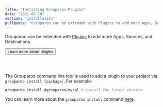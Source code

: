 ```yaml
---
title: "Installing Grouparoo Plugins"
date: "2021-02-10"
section: "installation"
pullQuote: "Grouparoo can be extended with Plugins to add more Apps, Sources, and Destinations."
---
```


Grouparoo can be extended with [Plugins](/docs/plugins) to add more Apps, Sources, and Destinations.

<Button href="/docs/plugins">Learn more about plugins</Button>

<br />
<br />

The Grouparoo command line tool is used to add a plugin to your project via `grouparoo install [package]`. For example:

```bash
grouparoo install @grouparoo/mysql # install the latest version
```

You can learn more about the `grouparoo install` command [here](/docs/cli/setup).

